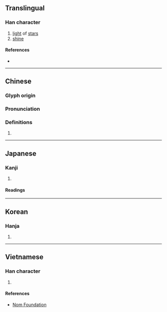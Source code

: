 {{also|晰}}
{{character info}}
==Translingual==

===Han character===
{{Han char|rn=72|rad=日|as=07|sn=11|four=52602|canj=QLA|ids=⿱折日}}

# [[light]] of [[star]]s
# [[shine]]

====References====
* {{Han ref|kx=0496.030|dkj=13953|dj=0862.080|hdz=21510.080|uh=6662|ud=26210|bh=D5AE|bd=54702}}

----

==Chinese==
{{zh-forms}}

===Glyph origin===
{{Han etym}}

===Pronunciation===
{{zh-pron
|m=zhé
|c=sik1,zai3
|mc=y
|oc=y
|cat=
}}

===Definitions===
{{zh-hanzi}}

# {{rfdef|zh}}

----

==Japanese==

===Kanji===
{{ja-kanji|grade=|rs=日07}}

# {{rfdef|ja|sort=日07}}

====Readings====
{{ja-readings
|goon=さい, せち
|kanon=せい, せつ
|kun=あき-らか}}

----

==Korean==

===Hanja===
{{ko-hanja|hangeul=[[절]], [[제]]|eumhun=}}

# {{rfdef|ko|sort=日07}}

----

==Vietnamese==

===Han character===
{{vi-readings|rs=日07|reading=triết}}

# {{rfdef|vi|sort=日07}}

====References====
* [http://nomfoundation.org/common/nom_details.php?codepoint=6662 Nom Foundation]
